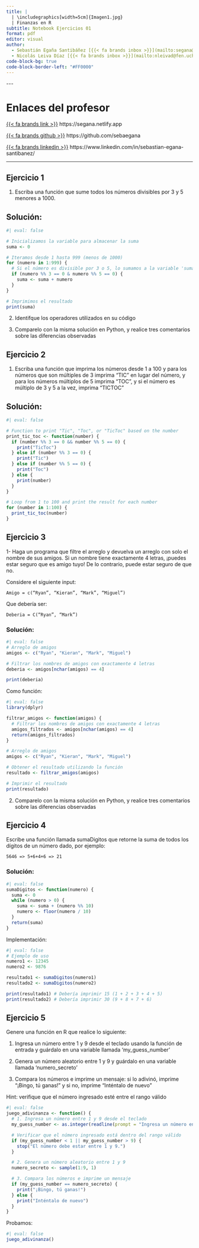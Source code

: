 ```yaml
---
title: |
  | \includegraphics[width=5cm]{Imagen1.jpg}  
  | Finanzas en R
subtitle: Notebook Ejercicios 01
format: pdf
editor: visual
author:   
  - Sebastián Egaña Santibáñez [{{< fa brands inbox >}}](mailto:segana@fen.uchile)
  - Nicolás Leiva Díaz [{{< fa brands inbox >}}](mailto:nleivad@fen.uchile.cl)
code-block-bg: true
code-block-border-left: "#FF0000"
---
```


\-\--

# Enlaces del profesor

[{{< fa brands link >}}](https://segana.netlify.app) https://segana.netlify.app

[{{< fa brands github >}}](https://github.com/sebaegana) https://github.com/sebaegana

[{{< fa brands linkedin >}}](https://www.linkedin.com/in/sebastian-egana-santibanez/) https://www.linkedin.com/in/sebastian-egana-santibanez/

------------------------------------------------------------------------

## Ejercicio 1

1.  Escriba una función que sume todos los números divisibles por 3 y 5 menores a 1000.

## Solución:

```r
#| eval: false

# Inicializamos la variable para almacenar la suma
suma <- 0

# Iteramos desde 1 hasta 999 (menos de 1000)
for (numero in 1:999) {
  # Si el número es divisible por 3 o 5, lo sumamos a la variable 'suma'
  if (numero %% 3 == 0 & numero %% 5 == 0) {
    suma <- suma + numero
  }
}

# Imprimimos el resultado
print(suma)

```

2.  Identifque los operadores utilizados en su código

3.  Comparelo con la misma solución en Python, y realice tres comentarios sobre las diferencias observadas

## Ejercicio 2

1.  Escriba una función que imprima los números desde 1 a 100 y para los números que son múltiples de 3 imprima "TIC" en lugar del número, y para los números múltiplos de 5 imprima "TOC", y si el número es múltiplo de 3 y 5 a la vez, imprima "TICTOC"

## Solución:

```r
#| eval: false

# Function to print "Tic", "Toc", or "TicToc" based on the number
print_tic_toc <- function(number) {
  if (number %% 3 == 0 && number %% 5 == 0) {
    print("TicToc")
  } else if (number %% 3 == 0) {
    print("Tic")
  } else if (number %% 5 == 0) {
    print("Toc")
  } else {
    print(number)
  }
}

# Loop from 1 to 100 and print the result for each number
for (number in 1:100) {
  print_tic_toc(number)
}

```

## Ejercicio 3

1- Haga un programa que filtre el arreglo y devuelva un arreglo con solo el nombre de sus amigos. Si un nombre tiene exactamente 4 letras, ¡puedes estar seguro que es amigo tuyo! De lo contrario, puede estar seguro de que no.

Considere el siguiente input:

`Amigo = c(“Ryan”, “Kieran”, “Mark”, “Miguel”)`

Que debería ser:

`Deberia = C(“Ryan”, “Mark”)`

### Solución:

```r
#| eval: false
# Arreglo de amigos
amigos <- c("Ryan", "Kieran", "Mark", "Miguel")

# Filtrar los nombres de amigos con exactamente 4 letras
deberia <- amigos[nchar(amigos) == 4]

print(deberia)

```

Como función:

```r
#| eval: false
library(dplyr)

filtrar_amigos <- function(amigos) {
  # Filtrar los nombres de amigos con exactamente 4 letras
  amigos_filtrados <- amigos[nchar(amigos) == 4]
  return(amigos_filtrados)
}

# Arreglo de amigos
amigos <- c("Ryan", "Kieran", "Mark", "Miguel")

# Obtener el resultado utilizando la función
resultado <- filtrar_amigos(amigos)

# Imprimir el resultado
print(resultado)

```

2.  Comparelo con la misma solución en Python, y realice tres comentarios sobre las diferencias observadas

## Ejercicio 4

Escribe una función llamada sumaDigitos que retorne la suma de todos los dígitos de un número dado, por ejemplo:

`5646 => 5+6+4+6 => 21`

### Solución:

```r
#| eval: false
sumaDigitos <- function(numero) {
  suma <- 0
  while (numero > 0) {
    suma <- suma + (numero %% 10)
    numero <- floor(numero / 10)
  }
  return(suma)
}


```

Implementación:

```r
#| eval: false
# Ejemplo de uso
numero1 <- 12345
numero2 <- 9876

resultado1 <- sumaDigitos(numero1)
resultado2 <- sumaDigitos(numero2)

print(resultado1) # Debería imprimir 15 (1 + 2 + 3 + 4 + 5)
print(resultado2) # Debería imprimir 30 (9 + 8 + 7 + 6)

```

## Ejercicio 5

Genere una función en R que realice lo siguiente:

1.  Ingresa un número entre 1 y 9 desde el teclado usando la función de entrada y guárdalo en una variable llamada 'my_guess_number'

2.  Genera un número aleatorio entre 1 y 9 y guárdalo en una variable llamada 'numero_secreto'

3.  Compara los números e imprime un mensaje: si lo adivinó, imprime "¡Bingo, tú ganas!" y si no, imprime "Inténtalo de nuevo"

Hint: verifique que el número ingresado esté entre el rango válido

```r
#| eval: false
juego_adivinanza <- function() {
  # 1. Ingresa un número entre 1 y 9 desde el teclado
  my_guess_number <- as.integer(readline(prompt = "Ingresa un número entre 1 y 9: "))

  # Verificar que el número ingresado está dentro del rango válido
  if (my_guess_number < 1 || my_guess_number > 9) {
    stop("El número debe estar entre 1 y 9.")
  }

  # 2. Genera un número aleatorio entre 1 y 9
  numero_secreto <- sample(1:9, 1)

  # 3. Compara los números e imprime un mensaje
  if (my_guess_number == numero_secreto) {
    print("¡Bingo, tú ganas!")
  } else {
    print("Inténtalo de nuevo")
  }
}

```

Probamos:

```r
#| eval: false
juego_adivinanza()
```
